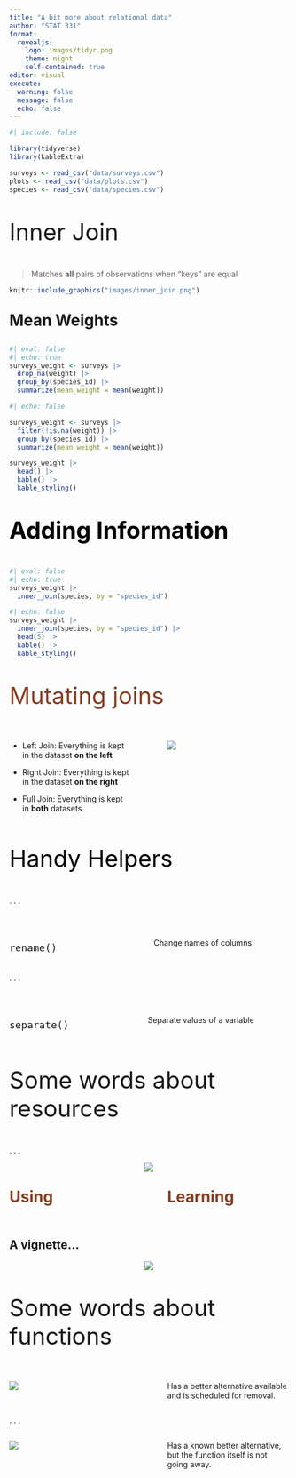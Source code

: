 ```yaml
---
title: "A bit more about relational data"
author: "STAT 331"
format: 
  revealjs:
    logo: images/tidyr.png
    theme: night
    self-contained: true
editor: visual
execute: 
  warning: false
  message: false
  echo: false
---
```


```r
#| include: false

library(tidyverse)
library(kableExtra)

surveys <- read_csv("data/surveys.csv")
plots <- read_csv("data/plots.csv")
species <- read_csv("data/species.csv")

```

##

::: {style="font-size: 3em;"}
Inner Join
:::

> Matches **all** pairs of observations when "keys" are equal

```r
knitr::include_graphics("images/inner_join.png")
```

## 

::: {style="font-size: 2em"}
**Mean Weights**
:::

```r
#| eval: false
#| echo: true
surveys_weight <- surveys |>
  drop_na(weight) |> 
  group_by(species_id) |> 
  summarize(mean_weight = mean(weight))
```

```r
#| echo: false

surveys_weight <- surveys |> 
  filter(!is.na(weight)) |> 
  group_by(species_id) |> 
  summarize(mean_weight = mean(weight)) 

surveys_weight |> 
  head() |> 
  kable() |> 
  kable_styling()

```


##  {background-color="#D4D4D4"}

::: {style="font-size: 3em; color: #000000;"}
**Adding Information**
:::

```r
#| eval: false
#| echo: true
surveys_weight |> 
  inner_join(species, by = "species_id")
```

```r
#| echo: false
surveys_weight |> 
  inner_join(species, by = "species_id") |> 
  head(5) |> 
  kable() |> 
  kable_styling()
```


## 

::: {style="font-size: 3em; color: #873e23;"}
Mutating joins
:::

::: columns
::: {.column width="45%"}
-   Left Join: Everything is kept in the dataset **on the left**

-   Right Join: Everything is kept in the dataset **on the right**

-   Full Join: Everything is kept in **both** datasets
:::

::: {.column width="5%"}
:::

::: {.column width="45%"}
![](images/joins.JPG)
:::
:::

##  {background-color="#D4D4D4"}

::: {style="font-size: 3em; color: #000000;"}
Handy Helpers
:::

. . .

</br>

::: columns
::: {.column width="40%"}

::: {style="font-size: 1.5em;"}
`rename()` 
:::

:::

::: {.column width="5%"}
:::

::: {.column width="50%"}
Change names of columns
:::
:::

. . .

</br>

::: columns
::: {.column width="40%"}

::: {style="font-size: 1.5em"}
`separate()`
:::

:::

::: {.column width="5%"}
:::

::: {.column width="55%"}
Separate values of a variable
:::
:::

## 

::: {style="font-size: 3em;"}
Some words about resources
:::

. . .

<center>
![](images/stack_overflow.PNG)
</center>

::: columns
::: {.column width="45%"}

::: {style="font-size: 2em; color: #873e23;"}
**Using**
:::


:::

::: {.column width="5%"}
:::

::: {.column width="45%"}

::: {style="font-size: 2em; color: #873e23;"}
**Learning**
:::

:::
:::

## A vignette...

<center>
![](images/help.PNG)
</center>

## 

::: {style="font-size: 3em;"}
Some words about functions
:::

::: columns
::: {.column width="45%"}
![](images/depreciated.PNG)
:::

::: {.column width="5%"}
:::

::: {.column width="45%"}
Has a better alternative available and is scheduled for removal.
:::
:::

. . .

::: columns
::: {.column width="45%"}
![](images/superseded.png)
:::

::: {.column width="5%"}
:::

::: {.column width="45%"}
Has a known better alternative, but the function itself is not going away.
:::
:::

